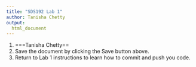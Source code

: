 ```yaml
---
title: "SDS192 Lab 1"
author: Tanisha Chetty
output:
  html_document
---
```


1. ===Tanisha Chetty==
2. Save the document by clicking the Save button above. 
3. Return to Lab 1 instructions to learn how to commit and push you code.
